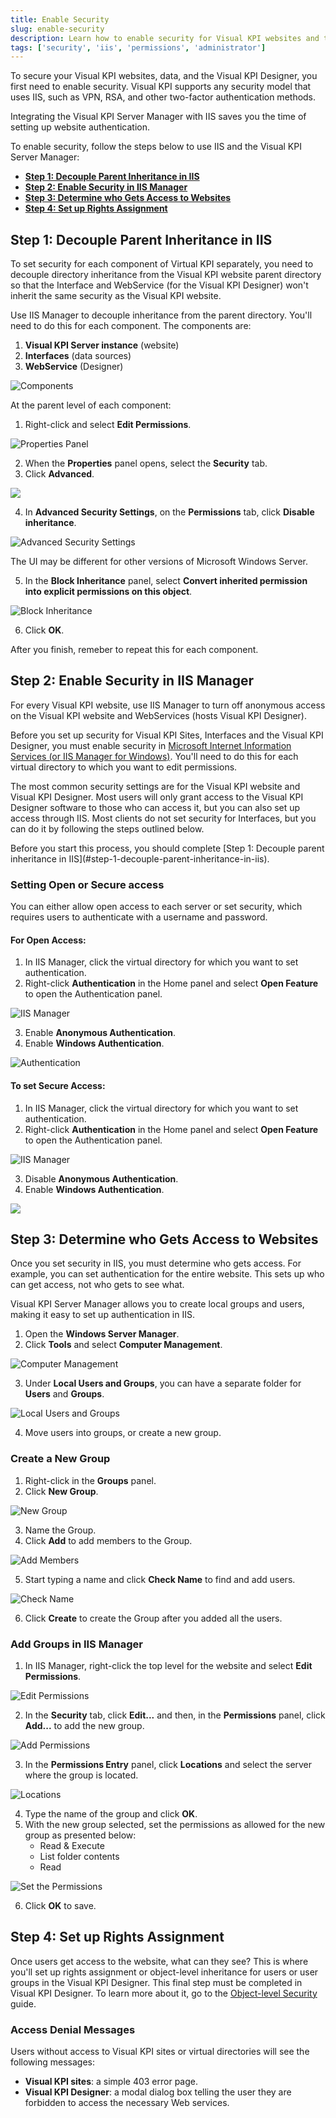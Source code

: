 ```yaml
---
title: Enable Security
slug: enable-security
description: Learn how to enable security for Visual KPI websites and the Designer, set up permissions, and configure authentication using IIS Manager.
tags: ['security', 'iis', 'permissions', 'administrator']
---
```


<head>
  <title>Enable Security</title>
  <meta name="keywords" content="security, authentication, IIS Manager, Visual KPI, website permissions, user groups, object-level security, Windows authentication"/>
</head>

To secure your Visual KPI websites, data, and the Visual KPI Designer, you first need to enable security. Visual KPI supports any security model that uses IIS, such as VPN, RSA, and other two-factor authentication methods.

<Callout type="success" title="Save Time">
Integrating the Visual KPI Server Manager with IIS saves you the time of setting up website authentication.
</Callout>

To enable security, follow the steps below to use IIS and the Visual KPI Server Manager:

- [**Step 1: Decouple Parent Inheritance in IIS**](#step-1-decouple-parent-inheritance-in-iis)
- [**Step 2: Enable Security in IIS Manager**](#step-2-enable-security-in-iis-manager)
- [**Step 3: Determine who Gets Access to Websites**](#step-3-determine-who-gets-access-to-websites)
- [**Step 4: Set up Rights Assignment**](#step-4-set-up-rights-assignment)

## Step 1: Decouple Parent Inheritance in IIS

To set security for each component of Virtual KPI separately, you need to decouple directory inheritance from the Visual KPI website parent directory so that the Interface and WebService (for the Visual KPI Designer) won't inherit the same security as the Visual KPI website.

Use IIS Manager to decouple inheritance from the parent directory. You'll need to do this for each component. The components are:
1. **Visual KPI Server instance** (website)
2. **Interfaces** (data sources)
3. **WebService** (Designer)

<Image 
  src="media/setup-and-administration/security/enable-security/decouple-1.png"
  alt="Components"
/>

At the parent level of each component:
1. Right-click and select **Edit Permissions**.

<Image 
  src="media/setup-and-administration/security/enable-security/decouple-2.png"
  alt="Properties Panel"
/>

2. When the **Properties** panel opens, select the **Security** tab.
3. Click **Advanced**.

<Image 
  src="media/setup-and-administration/security/enable-security/decouple-3.png"
/>

4. In **Advanced Security Settings**, on the **Permissions** tab, click **Disable inheritance**.

<Image 
  src="media/setup-and-administration/security/enable-security/decouple-4.png"
  alt="Advanced Security Settings"
/>

<Callout type="warning" title="Different UI">
The UI may be different for other versions of Microsoft Windows Server.
</Callout>

5. In the **Block Inheritance** panel, select **Convert inherited permission into explicit permissions on this object**.

<Image 
  src="media/setup-and-administration/security/enable-security/decouple-5.png"
  alt="Block Inheritance"
/>

6. Click **OK**.

<Callout type="warning" title="Repeat for Each Component">
After you finish, remeber to repeat this for each component.
</Callout>

## Step 2: Enable Security in IIS Manager

For every Visual KPI website, use IIS Manager to turn off anonymous access on the Visual KPI website and WebServices (hosts Visual KPI Designer).

Before you set up security for Visual KPI Sites, Interfaces and the Visual KPI Designer, you must enable security in [Microsoft Internet Information Services (or IIS Manager for Windows)](https://docs.microsoft.com/en-us/iis/manage/configuring-security/configuring-ssl-in-iis-manager). You'll need to do this for each virtual directory to which you want to edit permissions.

The most common security settings are for the Visual KPI website and Visual KPI Designer. Most users will only grant access to the Visual KPI Designer software to those who can access it, but you can also set up access through IIS. Most clients do not set security for Interfaces, but you can do it by following the steps outlined below.

<Callout type="note" title="Previous Step">
Before you start this process, you should complete [Step 1: Decouple parent inheritance in IIS](#step-1-decouple-parent-inheritance-in-iis).
</Callout>

### Setting Open or Secure access

You can either allow open access to each server or set security, which requires users to authenticate with a username and password.

#### For Open Access:

1. In IIS Manager, click the virtual directory for which you want to set authentication.
2. Right-click **Authentication** in the Home panel and select **Open Feature** to open the Authentication panel.

<Image 
  src="media/setup-and-administration/security/enable-security/iis-manager-1.png"
  alt="IIS Manager"
/>

3. Enable **Anonymous Authentication**.
4. Enable **Windows Authentication**.

<Image 
  src="media/setup-and-administration/security/enable-security/iis-manager-2.png"
  alt="Authentication"
/>

#### To set Secure Access:
1. In IIS Manager, click the virtual directory for which you want to set authentication.
2. Right-click **Authentication** in the Home panel and select **Open Feature** to open the Authentication panel.

<Image 
  src="media/setup-and-administration/security/enable-security/iis-manager-1.png"
  alt="IIS Manager"
/>

3. Disable **Anonymous Authentication**.
4. Enable **Windows Authentication**.

<Image 
  src="media/setup-and-administration/security/enable-security/iis-manager-3.png"
/>

## Step 3: Determine who Gets Access to Websites

Once you set security in IIS, you must determine who gets access. For example, you can set authentication for the entire website. This sets up who can get access, not who gets to see what.

Visual KPI Server Manager allows you to create local groups and users, making it easy to set up authentication in IIS.
1. Open the **Windows Server Manager**.
2. Click **Tools** and select **Computer Management**.

<Image 
  src="media/setup-and-administration/security/enable-security/security-groups-1.png"
  alt="Computer Management"
/>

3. Under **Local Users and Groups**, you can have a separate folder for **Users** and **Groups**.

<Image 
  src="media/setup-and-administration/security/enable-security/security-groups-2.png"
  alt="Local Users and Groups"
/>

4. Move users into groups, or create a new group.

### Create a New Group

1. Right-click in the **Groups** panel.
2. Click **New Group**.

<Image 
  src="media/setup-and-administration/security/enable-security/security-groups-3.png"
  alt="New Group"
/>

3. Name the Group.
4. Click **Add** to add members to the Group.

<Image 
  src="media/setup-and-administration/security/enable-security/security-groups-4.png"
  alt="Add Members"
/>

5. Start typing a name and click **Check Name** to find and add users.

<Image 
  src="media/setup-and-administration/security/enable-security/security-groups-5.png"
  alt="Check Name"
/>

6. Click **Create** to create the Group after you added all the users.

### Add Groups in IIS Manager

1. In IIS Manager, right-click the top level for the website and select **Edit Permissions**.

<Image 
  src="media/setup-and-administration/security/enable-security/security-groups-6.png"
  alt="Edit Permissions"
/>

2. In the **Security** tab, click **Edit...** and then, in the **Permissions** panel, click **Add...** to add the new group.

<Image 
  src="media/setup-and-administration/security/enable-security/security-groups-7.png"
  alt="Add Permissions"
/>

3. In the **Permissions Entry** panel, click **Locations** and select the server where the group is located.

<Image 
  src="media/setup-and-administration/security/enable-security/security-groups-8.png"
  alt="Locations"
/>

4. Type the name of the group and click **OK**.
5. With the new group selected, set the permissions as allowed for the new group as presented below:
    - Read & Execute
    - List folder contents
    - Read

<Image 
  src="media/setup-and-administration/security/enable-security/security-groups-9.png"
  alt="Set the Permissions"
/>

6. Click **OK** to save.


## Step 4: Set up Rights Assignment


Once users get access to the website, what can they see? This is where you'll set up rights assignment or object-level inheritance for users or user groups in the Visual KPI Designer. This final step must be completed in Visual KPI Designer. To learn more about it, go to the [Object-level Security](/visual-kpi-designer/additional-features#object-level-security) guide.

### Access Denial Messages

Users without access to Visual KPI sites or virtual directories will see the following messages:

- **Visual KPI sites**: a simple 403 error page.
- **Visual KPI Designer**: a modal dialog box telling the user they are forbidden to access the necessary Web services.